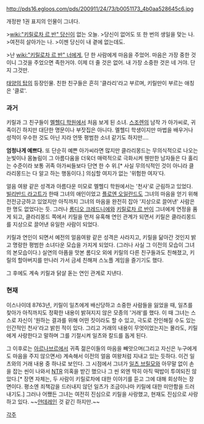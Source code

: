 http://pds16.egloos.com/pds/200911/24/73/b0051173_4b0aa528645c6.jpg

개정판 1권 표지의 인물이 그녀다.

>[[wiki:"키릴로차 르 반" 당신]]이 없는 오늘.
>당신이 없어도 또 한 번의 생일을 맞는 나.
>여전히 살아가는 나.
>이젠 당신이 내 곁에 없는데도.

>난 [[wiki:"키릴로차 르 반" 너]]에게, 단 한 사람에게 마음을 주었어. 마음은 가장 중한 것이니 그것을 주었으면 족한거야. 이제 더 줄 것은 없어. 내 가장 소중한 것은 네 거야. 단지 그것만. 

[[태양의 탑]]의 등장인물. 친한 친구들은 흔히 '클라리'라고 부르며, 키릴만이 부르는 애칭은 '클로'.

=== 과거 ===

키릴과 그 친구들이 [[멜헬디 학원]]에서 처음 보게 된 소녀. [[스조렌]]의 남작 가 아가씨로, 귀족이긴 하지만 대단한 명문이나 부잣집은 아니다. 멜헬디 학생이지만 마법을 배우거나 성적이 우수한 것도 아닌 지라 언뜻 평범한 소녀 같기도 하지만....

'''엄청나게 예쁘다.''' 또 단순히 예쁜 아가씨라면 많지만 클라리몽드는 무의식적으로 나오는 눈빛이나 몸놀림이 그 아름다움을 더욱더 매력적으로 극화시켜 웬만한 남자들은 다 홀리는 수준이라 보통 귀족 아가씨들보다 단연 한 수 위.[* 사실 무의식적인 것이 아니라 클라리몽드는 다 알고 하는 행동이다.] 의심할 여지가 없는 '위험한 여자'다.

얼음 여왕 같은 성격과 아름다운 미모로 멜헬디 학원에서는 '천사'로 군림하고 있었다. [[빌리반드 라고트]]가 한때 그녀의 애인이었고 [[플로엔 오일란드]]도 그녀의 마음을 얻기 위해 전전긍긍하고 있었지만 아직까지 그녀의 마음을 완전히 잡아 '지상으로 끌어낸' 사람은 한 명도 없었다는 듯. 그러나 [[롬디오 크레드니에]]와 [[키릴로차 르 반]]이 그녀에게 연정을 품게 되고, 클라리몽드 쪽에서 키릴을 먼저 유혹해 연인 관계가 되면서 키릴은 클라리몽드를 지상으로 끌어낸 유일한 사람이 되었다.

키릴과 연인이 되면서 예전의 얼음여왕 같은 성격은 사라지고, 키릴을 닮아간 것인지 밝고 명랑한 평범한 소녀다운 모습을 가지게 되었다. (그러나 사실 그 이전의 모습이 그녀의 본모습이다.) 실연의 아픔을 맛본 롬디오 외에 키릴의 다른 친구들과도 친해졌고, 키릴의 할아버지를 만나러 가서 금세 친해져 스노플 게임을 즐기기도 했다. 

그 후에도 계속 키릴과 닭살 돋는 연인 관계로 지낸다. 

=== 현재 ===

이스나이데 8763년, 키릴이 일츠에게 배신당하고 소중한 사람들을 잃었을 때, 일츠를 찾아가 아직까지도 정확한 내용이 밝혀지지 않은 모종의 '거래'를 했다. 이 때 그녀는 스스로 자신이 '원하는 결과를 위해 어떤 짓이라도 할 수 있고, 극도로 잔인해질 수도 있는 인간적인 천사'라고 밝힌 적이 있다. 그리고 거래의 내용이 무엇이었는지는 몰라도, 키릴에게 사랑한다고 말하며 그를 기절시켜 일츠와 칼드를 돕게 된다.

그 이후로는 [[아르나브르]]에서 귀족 젊은이들의 마음을 빼앗으며(그리고 자신은 누구에게도 마음을 주지 않으면서) 계속해서 이전의 얼음 여왕처럼 지내고 있는 듯하다. 이건 일츠와의 거래 내용 중 하나로 보인다.
그 시점에서 그녀가 [[일츠 브릴모]]와 아무말 없이 손을 잡는 씬이 나와서 [[NTR]] 의혹을 받긴 했으나 그 씬 외엔 딱히 아직 떡밥이 투여되진 않았다.[* 장면 자체는, 두 사람이 키릴로차에 대한 이야기를 듣고 그에 대해 회상하는 장면이다. 평소엔 죄책감을 드러내지 않던 일츠가 조금이나마 키릴에 대한 미안함을 드러내기도.]  
그러나 어쨌든 그녀는 여전히 진심으로 키릴을 사랑했고, 현재도 진심으로 사랑하고 있다. ~~[[얀데레]]인 것 같긴 하지만.~~


[[각주]]
